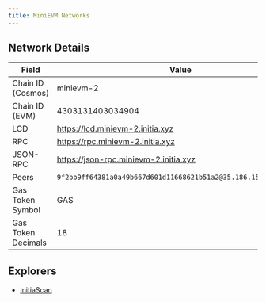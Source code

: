 ```yaml
---
title: MiniEVM Networks
---
```


<Tabs>
<Tab title="Testnet (minievm-2)">

## Network Details

| Field             | Value                                   |
|-------------------|-----------------------------------------|
| Chain ID (Cosmos) | minievm-2                               |
| Chain ID (EVM)    | 4303131403034904                        |
| LCD               | https://lcd.minievm-2.initia.xyz        |
| RPC               | https://rpc.minievm-2.initia.xyz        |
| JSON-RPC          | https://json-rpc.minievm-2.initia.xyz   |
| Peers             | `9f2bb9ff64381a0a49b667d601d11668621b51a2@35.186.157.168:26656` |
| Gas Token Symbol  | GAS |
| Gas Token Decimals | 18 |

## Explorers

- [InitiaScan](https://scan.testnet.initia.xyz/minievm-2)

</Tab>
</Tabs>
